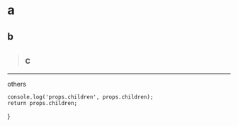 # a

## b

> ## c

---

others

    console.log('props.children', props.children);
    return props.children;
}